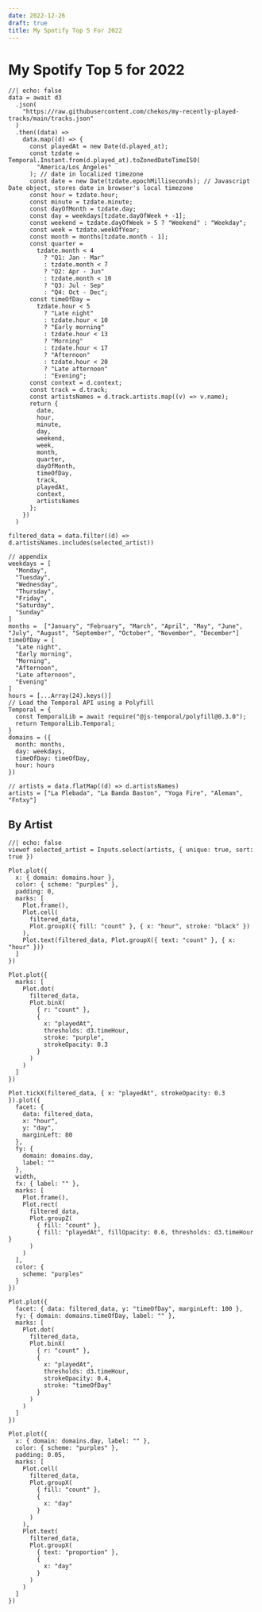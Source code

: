 ```yaml
---
date: 2022-12-26
draft: true
title: My Spotify Top 5 For 2022
---
```


# My Spotify Top 5 for 2022

```ojs
//| echo: false
data = await d3
  .json(
    "https://raw.githubusercontent.com/chekos/my-recently-played-tracks/main/tracks.json"
  )
  .then((data) =>
    data.map((d) => {
      const playedAt = new Date(d.played_at);
      const tzdate = Temporal.Instant.from(d.played_at).toZonedDateTimeISO(
        "America/Los_Angeles"
      ); // date in localized timezone
      const date = new Date(tzdate.epochMilliseconds); // Javascript Date object, stores date in browser's local timezone
      const hour = tzdate.hour;
      const minute = tzdate.minute;
      const dayOfMonth = tzdate.day;
      const day = weekdays[tzdate.dayOfWeek + -1];
      const weekend = tzdate.dayOfWeek > 5 ? "Weekend" : "Weekday";
      const week = tzdate.weekOfYear;
      const month = months[tzdate.month - 1];
      const quarter =
        tzdate.month < 4
          ? "Q1: Jan - Mar"
          : tzdate.month < 7
          ? "Q2: Apr - Jun"
          : tzdate.month < 10
          ? "Q3: Jul - Sep"
          : "Q4: Oct - Dec";
      const timeOfDay =
        tzdate.hour < 5
          ? "Late night"
          : tzdate.hour < 10
          ? "Early morning"
          : tzdate.hour < 13
          ? "Morning"
          : tzdate.hour < 17
          ? "Afternoon"
          : tzdate.hour < 20
          ? "Late afternoon"
          : "Evening";
      const context = d.context;
      const track = d.track;
      const artistsNames = d.track.artists.map((v) => v.name);
      return {
        date,
        hour,
        minute,
        day,
        weekend,
        week,
        month,
        quarter,
        dayOfMonth,
        timeOfDay,
        track,
        playedAt,
        context,
        artistsNames
      };
    })
  )
  
filtered_data = data.filter((d) => d.artistsNames.includes(selected_artist))

// appendix
weekdays = [
  "Monday",
  "Tuesday",
  "Wednesday",
  "Thursday",
  "Friday",
  "Saturday",
  "Sunday"
]
months =  ["January", "February", "March", "April", "May", "June", "July", "August", "September", "October", "November", "December"]
timeOfDay = [
  "Late night",
  "Early morning",
  "Morning",
  "Afternoon",
  "Late afternoon",
  "Evening"
]
hours = [...Array(24).keys()]
// Load the Temporal API using a Polyfill
Temporal = {
  const TemporalLib = await require("@js-temporal/polyfill@0.3.0");
  return TemporalLib.Temporal;
}
domains = ({
  month: months,
  day: weekdays,
  timeOfDay: timeOfDay,
  hour: hours
})

// artists = data.flatMap((d) => d.artistsNames)
artists = ["La Plebada", "La Banda Baston", "Yoga Fire", "Aleman", "Fntxy"]
```


## By Artist
```ojs
//| echo: false
viewof selected_artist = Inputs.select(artists, { unique: true, sort: true })
```

```ojs
Plot.plot({
  x: { domain: domains.hour },
  color: { scheme: "purples" },
  padding: 0,
  marks: [
    Plot.frame(),
    Plot.cell(
      filtered_data,
      Plot.groupX({ fill: "count" }, { x: "hour", stroke: "black" })
    ),
    Plot.text(filtered_data, Plot.groupX({ text: "count" }, { x: "hour" }))
  ]
})
```


```ojs
Plot.plot({
  marks: [
    Plot.dot(
      filtered_data,
      Plot.binX(
        { r: "count" },
        {
          x: "playedAt",
          thresholds: d3.timeHour,
          stroke: "purple",
          strokeOpacity: 0.3
        }
      )
    )
  ]
})
```


```ojs
Plot.tickX(filtered_data, { x: "playedAt", strokeOpacity: 0.3 }).plot({
  facet: {
    data: filtered_data,
    x: "hour",
    y: "day",
    marginLeft: 80
  },
  fy: {
    domain: domains.day,
    label: ""
  },
  width,
  fx: { label: "" },
  marks: [
    Plot.frame(),
    Plot.rect(
      filtered_data,
      Plot.groupZ(
        { fill: "count" },
        { fill: "playedAt", fillOpacity: 0.6, thresholds: d3.timeHour }
      )
    )
  ],
  color: {
    scheme: "purples"
  }
})
```


```ojs
Plot.plot({
  facet: { data: filtered_data, y: "timeOfDay", marginLeft: 100 },
  fy: { domain: domains.timeOfDay, label: "" },
  marks: [
    Plot.dot(
      filtered_data,
      Plot.binX(
        { r: "count" },
        {
          x: "playedAt",
          thresholds: d3.timeHour,
          strokeOpacity: 0.4,
          stroke: "timeOfDay"
        }
      )
    )
  ]
})
```


```ojs
Plot.plot({
  x: { domain: domains.day, label: "" },
  color: { scheme: "purples" },
  padding: 0.05,
  marks: [
    Plot.cell(
      filtered_data,
      Plot.groupX(
        { fill: "count" },
        {
          x: "day"
        }
      )
    ),
    Plot.text(
      filtered_data,
      Plot.groupX(
        { text: "proportion" },
        {
          x: "day"
        }
      )
    )
  ]
})
```